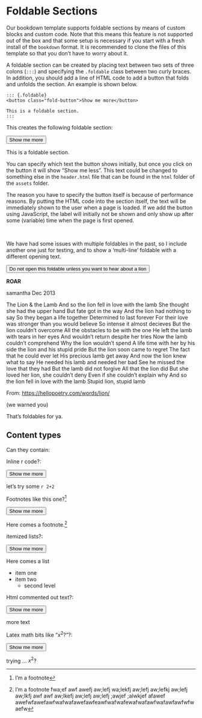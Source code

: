 # Foldable Sections

Our bookdown template supports foldable sections by means of custom blocks and custom code. Note that this means this feature is not supported out of the box and that some setup is necessary if you start with a fresh install of the `bookdown` format. It is recommended to clone the files of this template so that you don't have to worry about it.

A foldable section can be created by placing text between two sets of three colons (`:::`) and specifying the `.foldable` class between two curly braces. In addition, you should add a line of HTML code to add a button that folds and unfolds the section. An example is shown below.

    ::: {.foldable}
    <button class="fold-button">Show me more</button>

    This is a foldable section.
    :::

This creates the following foldable section:

::: foldable
<button class="fold-button">  Show me more  </button>

This is a foldable section.
:::

You can specify which text the button shows initially, but once you click on the button it will show "Show me less". This text could be changed to something else in the `header.html` file that can be found in the `html` folder of the `assets` folder.

The reason you have to specify the button itself is because of performance reasons. By putting the HTML code into the section itself, the text will be immediately shown to the user when a page is loaded. If we add the button using JavaScript, the label will initially not be shown and only show up after some (variable) time when the page is first opened.

\

We have had some issues with multiple foldables in the past, so I include another one just for testing, and to show a 'multi-line' foldable with a different opening text.

::: foldable
<button class="fold-button">  Do not open this foldable unless you want to hear about a lion  </button>

**ROAR**

samantha Dec 2013

The Lion & the Lamb And so the lion fell in love with the lamb She thought she had the upper hand But fate got in the way And the lion had nothing to say So they began a life together Determined to last forever For their love was stronger than you would believe So intense it almost decieves But the lion couldn't overcome All the obstacles to be with the one He left the lamb with tears in her eyes And wouldn't return despite her tries Now the lamb couldn't comprehend Why the lion wouldn't spend A life time with her by his side the lion and his stupid pride But the lion soon came to regret The fact that he could ever let His precious lamb get away And now the lion knew what to say He needed his lamb and needed her bad See he missed the love that they had But the lamb did not forgive All that the lion did But she loved her lion, she couldn't deny Even if she couldn't explain why And so the lion fell in love with the lamb Stupid lion, stupid lamb

From: <https://hellopoetry.com/words/lion/>

(we warned you)
:::

That's foldables for ya.

## Content types

Can they contain:

Inline r code?:

::: {.foldable}
<button class="fold-button">  Show me more  </button>

let's try some `r 2+2`
:::


Footnotes like this one?^[I'm a footnote]

::: {.foldable}
<button class="fold-button">  Show me more  </button>

Here comes a footnote.^[I'm a footnote fwa;ef awf awefj aw;lefj wa;lekfj aw;lefj aw;lefkj aw;lefj aw;lkfj awf awf aw;lkefj aw;lefj aw;lefj ;awjef ;alwkjef afawef awefwfawefawfwafwafawefawfeawfwafwafewafwafawfwafawfawfwfwaefw]
:::


itemized lists?:

::: {.foldable}
<button class="fold-button">  Show me more  </button>

Here comes a list

- item one
- item two
   - second level
   
:::


Html commented out text?:

::: {.foldable}
<button class="fold-button">  Show me more  </button>
<!-- html comment thing -->
more text
:::

Latex math bits like "$x^2$?"?:

::: {.foldable}
<button class="fold-button">  Show me more  </button>
trying ... $x^2$?
:::
